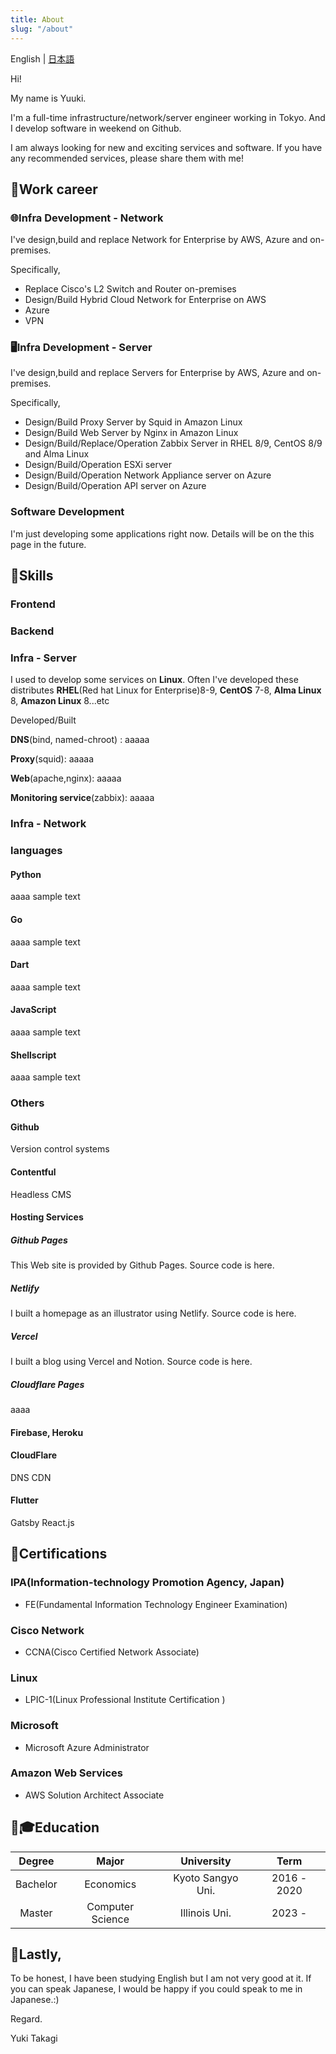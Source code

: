 ---
title: About
slug: "/about"
---

English | [日本語](Index_ja.md)

Hi!

My name is Yuuki.

I'm a full-time infrastructure/network/server engineer working in Tokyo.
And I develop software in weekend on Github.

I am always looking for new and exciting services and software.
If you have any recommended services, please share them with me!

## 📎Work career

### 🌐Infra Development - Network

I've design,build and replace Network for Enterprise by AWS, Azure and on-premises.

Specifically,

- Replace Cisco's L2 Switch and Router on-premises
- Design/Build Hybrid Cloud Network for Enterprise on AWS
- Azure
- VPN

### 🖥Infra Development - Server

I've design,build and replace Servers for Enterprise by AWS, Azure and on-premises.

Specifically,

- Design/Build Proxy Server by Squid in Amazon Linux
- Design/Build Web Server by Nginx in Amazon Linux
- Design/Build/Replace/Operation Zabbix Server in RHEL 8/9, CentOS 8/9 and Alma Linux
- Design/Build/Operation ESXi server
- Design/Build/Operation Network Appliance server on Azure
- Design/Build/Operation API server on Azure

### Software Development

I'm just developing some applications right now.
Details will be on the this page in the future.

## 📎Skills

### Frontend

### Backend

### Infra - Server

I used to develop some services on **Linux**.
Often I've developed these distributes **RHEL**(Red hat Linux for Enterprise)8-9, **CentOS** 7-8, **Alma Linux** 8, **Amazon Linux** 8...etc

Developed/Built

**DNS**(bind, named-chroot) : aaaaa

**Proxy**(squid): aaaaa

**Web**(apache,nginx): aaaaa

**Monitoring service**(zabbix): aaaaa


### Infra - Network

### languages

#### Python

aaaa sample text

#### Go

aaaa sample text

#### Dart

aaaa sample text

#### JavaScript

aaaa sample text

#### Shellscript

aaaa sample text

### Others

#### Github

Version control systems

#### Contentful

Headless CMS

#### Hosting Services

##### Github Pages

This Web site is provided by Github Pages. Source code is here.

##### Netlify

I built a homepage as an illustrator using Netlify. Source code is here.

##### Vercel

I built a blog using Vercel and Notion. Source code is here.

##### Cloudflare Pages

aaaa

#### Firebase, Heroku

#### CloudFlare

DNS CDN

#### Flutter

Gatsby React.js

## 📎Certifications

### IPA(Information-technology Promotion Agency, Japan)

- FE(Fundamental Information Technology Engineer Examination)

### Cisco Network

- CCNA(Cisco Certified Network Associate)

### Linux

- LPIC-1(Linux Professional Institute Certification )

### Microsoft

- Microsoft Azure Administrator

### Amazon Web Services

- AWS Solution Architect Associate


## 📎🎓Education

| Degree | Major | University | Term |
| :----: | :----: | :----: | :----: |
| Bachelor | Economics| Kyoto Sangyo Uni.| 2016 - 2020 |
| Master | Computer Science | Illinois Uni. | 2023 - |


## 📎Lastly,

To be honest, I have been studying English but I am not very good at it.
If you can speak Japanese, I would be happy if you could speak to me in Japanese.:)

Regard.

Yuki Takagi